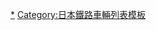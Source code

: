 {{Navbox
|name=箱根登山鐵道車輛
|titlestyle=background: #f04a00; color:#fff
|oddstyle=background: #f08200;; font-weight:bold; color:#fff7c9;
|title=[[箱根登山鐵道|<span style="color:#fff">箱根登山鐵道</span>]]<span style="color:#fff">的車輛</span>
|list1=<span style="color: #000">現有車輛 </span>
|list2={{Navbox subgroup
|groupstyle=background:#fff7c9; width:8.5%
|group1=<span style="color:#4d1c13">鐵道線車輛 </span>
|list1={{Tsl|ja|小田原電気鉄道チキ1形電車|小田原電氣鐵道ChiKi1型電聯車|ChiKi1型→MoHa1型}} - {{Tsl|ja|小田原電気鉄道チキ2形電車|小田原電氣鐵道ChiKi2型電聯車|ChiKi2型→MoHa2型}} - [[箱根登山鐵道1000型電聯車|1000型]] - {{Tsl|ja|箱根登山鉄道2000系電車|箱根登山鐵道2000型電聯車|2000型}} - [[箱根登山鐵道3000/3100型電聯車|3000型、3100型]] - {{Tsl|ja|箱根登山鉄道モニ1形電車|箱根登山鉄道MoNi1型電聯車|MoNi1型}}
|group2=<span style="color:#4d1c13">索道線車輛 </span>
|list2={{Tsl|ja|箱根登山鉄道ケ10・ケ20形客車|箱根登山鐵道Ke10、Ke20型客車|Ke10、Ke20型}}
}}
|list3=<span style="color: #000">退役車輛</span>
|list4={{Navbox subgroup
|groupstyle=background:#fff7c9; width:8.5%
|group3= <span style="color:#4d1c13">鐵道線車輛 </span>
|list3= {{Tsl|ja|小田原電気鉄道チキ2形電車|小田原電氣鐵道ChiKi2型電聯車|ChiKi2型}} - {{Tsl|ja|小田原電気鉄道ユ1形電車|小田原電氣鐵道Yu1型電聯車|Yu1型、Mu1型}}
|group4= <span style="color:#4d1c13">索道線車輛 </span>
|list4={{Tsl|ja|箱根登山鉄道ケ1形客車|箱根登山鐵道Ke1型客車|Ke1型}} - {{Tsl|ja|箱根登山鉄道ケ2形客車|箱根登山鐵道Ke2型客車|Ke2型}} - {{Tsl|ja|箱根登山鉄道ケ100・ケ200形客車|箱根登山鐵道Ke100型、Ke200型客車|Ke100型、Ke200型}}
|group5=<span style="color:#4d1c13">輕軌線車輛 </span>
|list5=KiKi1型 - KiFu1型 - KiKi45型 - KiKi100型 - KiKi130型 - {{Tsl|ja|長崎電気軌道150形電車|長崎電氣軌道150型電聯車|KiKi20型→MoHa20型}}
}}
}}<noinclude>


[[Category:箱根登山鐵道|*]]
[[Category:日本鐵路車輛列表模板]]
</noinclude>